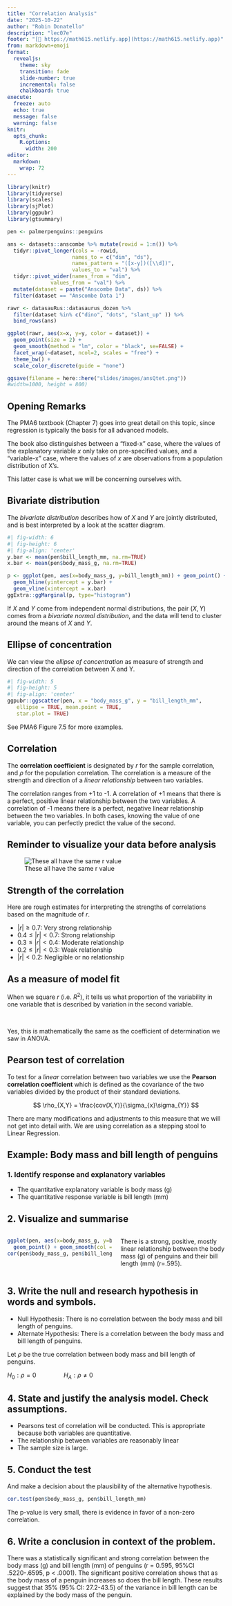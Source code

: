 ```yaml
---
title: "Correlation Analysis"
date: "2025-10-22"
author: "Robin Donatello"
description: "lec07e"
footer: "[🔗 https://math615.netlify.app](https://math615.netlify.app)"
from: markdown+emoji
format: 
  revealjs:
    theme: sky
    transition: fade
    slide-number: true
    incremental: false 
    chalkboard: true
execute:
  freeze: auto
  echo: true
  message: false
  warning: false
knitr:
  opts_chunk: 
    R.options:
      width: 200
editor: 
  markdown: 
    wrap: 72
---
```


```r
library(knitr)
library(tidyverse)
library(scales)
library(sjPlot)
library(ggpubr)
library(gtsummary)

pen <- palmerpenguins::penguins

ans <- datasets::anscombe %>% mutate(rowid = 1:n()) %>% 
  tidyr::pivot_longer(cols = -rowid, 
                     names_to = c("dim", "ds"), 
                     names_pattern = "([x-y])([\\d])", 
                     values_to = "val") %>%
  tidyr::pivot_wider(names_from = "dim", 
              values_from = "val") %>%
  mutate(dataset = paste("Anscombe Data", ds)) %>%
  filter(dataset == "Anscombe Data 1")

rawr <- datasauRus::datasaurus_dozen %>%
  filter(dataset %in% c("dino", "dots", "slant_up" )) %>% 
  bind_rows(ans)

ggplot(rawr, aes(x=x, y=y, color = dataset)) + 
  geom_point(size = 2) + 
  geom_smooth(method = "lm", color = "black", se=FALSE) + 
  facet_wrap(~dataset, ncol=2, scales = "free") + 
  theme_bw() + 
  scale_color_discrete(guide = "none")

ggsave(filename = here::here("slides/images/ansQtet.png"))
#width=1000, height = 800)
```

## Opening Remarks

The PMA6 textbook (Chapter 7) goes into great detail on this topic,
since regression is typically the basis for all advanced models.

The book also distinguishes between a "fixed-x" case, where the values
of the explanatory variable $x$ only take on pre-specified values, and a
"variable-x" case, where the values of $x$ are observations from a
population distribution of X's.

This latter case is what we will be concerning ourselves with.

## Bivariate distribution {.smaller}

The *bivariate distribution* describes how of $X$ and $Y$ are jointly
distributed, and is best interpreted by a look at the scatter diagram.

```r
#| fig-width: 6
#| fig-height: 6
#| fig-align: 'center'
y.bar <- mean(pen$bill_length_mm, na.rm=TRUE)
x.bar <- mean(pen$body_mass_g, na.rm=TRUE)

p <- ggplot(pen, aes(x=body_mass_g, y=bill_length_mm)) + geom_point() + 
  geom_hline(yintercept = y.bar) + 
  geom_vline(xintercept = x.bar) 
ggExtra::ggMarginal(p, type="histogram")
```

If $X$ and $Y$ come from independent normal distributions, the pair
$(X,Y)$ comes from a *bivariate normal distribution*, and the data will
tend to cluster around the means of $X$ and $Y$.

## Ellipse of concentration

We can view the *ellipse of concentration* as measure of strength and
direction of the correlation between X and Y.

```r
#| fig-width: 5
#| fig-height: 5
#| fig-align: 'center'
ggpubr::ggscatter(pen, x = "body_mass_g", y = "bill_length_mm",
   ellipse = TRUE, mean.point = TRUE,
   star.plot = TRUE)
```

See PMA6 Figure 7.5 for more examples.

## Correlation

The **correlation coefficient** is designated by $r$ for the sample
correlation, and $\rho$ for the population correlation. The correlation
is a measure of the strength and direction of a *linear relationship*
between two variables.

The correlation ranges from +1 to -1. A correlation of +1 means that
there is a perfect, positive linear relationship between the two
variables. A correlation of -1 means there is a perfect, negative linear
relationship between the two variables. In both cases, knowing the value
of one variable, you can perfectly predict the value of the second.


## Reminder to visualize your data before analysis

![These all have the same r value](images/ansQtet.png){fig-align="center"}


## Strength of the correlation

Here are rough estimates for interpreting the strengths of correlations
based on the magnitude of $r$.

-   $|r| \geq 0.7$: Very strong relationship
-   $0.4 \leq |r| < 0.7$: Strong relationship
-   $0.3 \leq |r| < 0.4$: Moderate relationship
-   $0.2 \leq |r| < 0.3:$ Weak relationship
-   $|r| < 0.2:$ Negligible or no relationship

## As a measure of model fit

When we square $r$ (i.e. $R^{2}$), it tells us what proportion of the
variability in one variable that is described by variation in the second
variable.

\

Yes, this is mathematically the same as the coefficient of determination
we saw in ANOVA.

## Pearson test of correlation

To test for a *linear* correlation between two variables we use the
**Pearson correlation coefficient** which is defined as the covariance
of the two variables divided by the product of their standard
deviations.

$$
\rho_{X,Y} = \frac{cov(X,Y)}{\sigma_{x}\sigma_{Y}}
$$

There are many modifications and adjustments to this measure that we
will not get into detail with. We are using correlation as a stepping
stool to Linear Regression.

## Example: Body mass and bill length of penguins

### 1. Identify response and explanatory variables

-   The quantitative explanatory variable is body mass (g)
-   The quantitative response variable is bill length (mm)

## 2. Visualize and summarise 

::: columns
::: {.column width="50%"}
```r
ggplot(pen, aes(x=body_mass_g, y=bill_length_mm)) + 
  geom_point() + geom_smooth(col = "red")
cor(pen$body_mass_g, pen$bill_length_mm, use = "pairwise.complete.obs")
```
:::

::: {.column width="50%"}
There is a strong, positive, mostly linear relationship between the body
mass (g) of penguins and their bill length (mm) (r=.595).
:::
:::

## 3.  Write the null and research hypothesis in words and symbols. {.smaller}

-   Null Hypothesis: There is no correlation between the body mass and
    bill length of penguins.
-   Alternate Hypothesis: There is a correlation between the body mass
    and bill length of penguins.

Let $\rho$ be the true correlation between body mass and bill length of penguins.

$H_{0}: \rho=0 \qquad \qquad H_{A}: \rho \neq 0$

## 4. State and justify the analysis model. Check assumptions. 

* Pearsons test of correlation will be conducted. This is appropriate
because both variables are quantitative. 
* The relationship between variables are reasonably linear
* The sample size is large.

## 5. Conduct the test

And make a decision about the plausibility of the alternative hypothesis. 

```r
cor.test(pen$body_mass_g, pen$bill_length_mm)
```

The p-value is very small, there is evidence in favor of a non-zero
correlation.

## 6. Write a conclusion in context of the problem. 

There was a statistically significant and strong correlation between the
body mass (g) and bill length (mm) of penguins (r = 0.595, 95%CI
.5220-.6595, p \< .0001). The significant positive correlation shows
that as the body mass of a penguin increases so does the bill length.
These results suggest that 35% (95% CI: 27.2-43.5) of the variance in
bill length can be explained by the body mass of the penguin.
